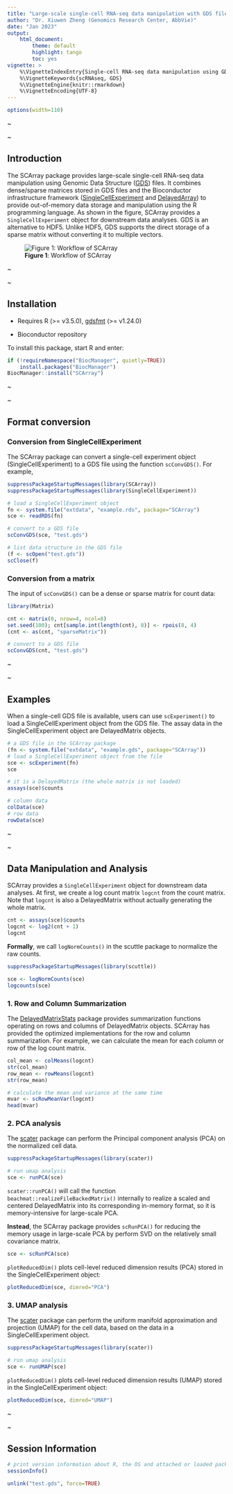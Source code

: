 ```yaml
---
title: "Large-scale single-cell RNA-seq data manipulation with GDS files"
author: "Dr. Xiuwen Zheng (Genomics Research Center, AbbVie)"
date: "Jan 2023"
output:
    html_document:
        theme: default
        highlight: tango
        toc: yes
vignette: >
    %\VignetteIndexEntry{Single-cell RNA-seq data manipulation using GDS files}
    %\VignetteKeywords{scRNAseq, GDS}
    %\VignetteEngine{knitr::rmarkdown}
    %\VignetteEncoding{UTF-8}
---
```


```r
options(width=110)
```

~

~

## Introduction

The SCArray package provides large-scale single-cell RNA-seq data manipulation
using Genomic Data Structure
([GDS](http://www.bioconductor.org/packages/gdsfmt)) files. It combines
dense/sparse matrices stored in GDS files and the Bioconductor infrastructure
framework
([SingleCellExperiment](http://www.bioconductor.org/packages/SingleCellExperiment)
and [DelayedArray](http://www.bioconductor.org/packages/DelayedArray)) to
provide out-of-memory data storage and manipulation using the R programming
language. As shown in the figure, SCArray provides a `SingleCellExperiment`
object for downstream data analyses. GDS is an alternative to HDF5.
Unlike HDF5, GDS supports the direct storage of a sparse matrix without
converting it to multiple vectors.

![**Figure 1**: Workflow of SCArray](scarray_fig.svg)

~

~

## Installation

* Requires R (>= v3.5.0),
[gdsfmt](http://www.bioconductor.org/packages/gdsfmt) (>= v1.24.0)

* Bioconductor repository

To install this package, start R and enter:
```R
if (!requireNamespace("BiocManager", quietly=TRUE))
    install.packages("BiocManager")
BiocManager::install("SCArray")
```

~

~

## Format conversion

### Conversion from SingleCellExperiment

The SCArray package can convert a single-cell experiment object
(SingleCellExperiment) to a GDS file using the function `scConvGDS()`.
For example,

```r
suppressPackageStartupMessages(library(SCArray))
suppressPackageStartupMessages(library(SingleCellExperiment))

# load a SingleCellExperiment object
fn <- system.file("extdata", "example.rds", package="SCArray")
sce <- readRDS(fn)

# convert to a GDS file
scConvGDS(sce, "test.gds")

# list data structure in the GDS file
(f <- scOpen("test.gds"))
scClose(f)
```

### Conversion from a matrix

The input of `scConvGDS()` can be a dense or sparse matrix for count data:

```r
library(Matrix)

cnt <- matrix(0, nrow=4, ncol=8)
set.seed(100); cnt[sample.int(length(cnt), 8)] <- rpois(8, 4)
(cnt <- as(cnt, "sparseMatrix"))

# convert to a GDS file
scConvGDS(cnt, "test.gds")
```

~

~

## Examples

When a single-cell GDS file is available, users can use `scExperiment()` to
load a SingleCellExperiment object from the GDS file. The assay data in the
SingleCellExperiment object are DelayedMatrix objects.

```r
# a GDS file in the SCArray package
(fn <- system.file("extdata", "example.gds", package="SCArray"))
# load a SingleCellExperiment object from the file
sce <- scExperiment(fn)
sce

# it is a DelayedMatrix (the whole matrix is not loaded)
assays(sce)$counts

# column data
colData(sce)
# row data
rowData(sce)
```

~

~

## Data Manipulation and Analysis

SCArray provides a `SingleCellExperiment` object for downstream data analyses.
At first, we create a log count matrix `logcnt` from the count matrix.
Note that `logcnt` is also a DelayedMatrix without actually generating the
whole matrix.
```r
cnt <- assays(sce)$counts
logcnt <- log2(cnt + 1)
logcnt
```
**Formally**, we call `logNormCounts()` in the scuttle package to normalize the raw counts.

```r
suppressPackageStartupMessages(library(scuttle))

sce <- logNormCounts(sce)
logcounts(sce)
```


### 1. Row and Column Summarization

The [DelayedMatrixStats](http://www.bioconductor.org/packages/DelayedMatrixStats) package provides summarization functions operating on rows and columns of DelayedMatrix objects. SCArray has provided the optimized implementations for the row and column summarization. For example, we can calculate the mean for each column or row of the log count matrix.

```r
col_mean <- colMeans(logcnt)
str(col_mean)
row_mean <- rowMeans(logcnt)
str(row_mean)

# calculate the mean and variance at the same time
mvar <- scRowMeanVar(logcnt)
head(mvar)
```

### 2. PCA analysis

The [scater](http://www.bioconductor.org/packages/scater) package can perform the Principal component analysis (PCA) on the normalized cell data.

```r
suppressPackageStartupMessages(library(scater))

# run umap analysis
sce <- runPCA(sce)
```
`scater::runPCA()` will call the function `beachmat::realizeFileBackedMatrix()` internally to realize a scaled and centered DelayedMatrix into its corresponding in-memory format, so it is memory-intensive for large-scale PCA.

**Instead**, the SCArray package provides `scRunPCA()` for reducing the memory usage in large-scale PCA by perform SVD on the relatively small covariance matrix.

```r
sce <- scRunPCA(sce)
```

`plotReducedDim()` plots cell-level reduced dimension results (PCA) stored
in the SingleCellExperiment object:

```r
plotReducedDim(sce, dimred="PCA")
```

### 3. UMAP analysis

The [scater](http://www.bioconductor.org/packages/scater) package can perform the uniform manifold approximation and projection (UMAP) for the cell data, based on the data in a SingleCellExperiment object.

```r
suppressPackageStartupMessages(library(scater))

# run umap analysis
sce <- runUMAP(sce)
```

`plotReducedDim()` plots cell-level reduced dimension results (UMAP) stored
in the SingleCellExperiment object:

```r
plotReducedDim(sce, dimred="UMAP")
```

~

~

## Session Information

```r
# print version information about R, the OS and attached or loaded packages
sessionInfo()
```

```r
unlink("test.gds", force=TRUE)
```
